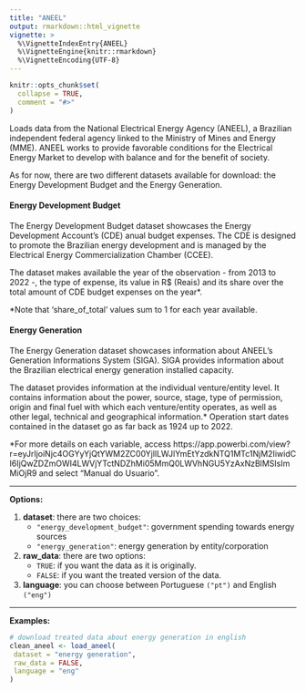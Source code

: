 ```yaml
---
title: "ANEEL"
output: rmarkdown::html_vignette
vignette: >
  %\VignetteIndexEntry{ANEEL}
  %\VignetteEngine{knitr::rmarkdown}
  %\VignetteEncoding{UTF-8}
---
```


```r
knitr::opts_chunk$set(
  collapse = TRUE,
  comment = "#>"
)
```

Loads data from the National Electrical Energy Agency (ANEEL), a Brazilian independent federal agency linked to the Ministry of Mines and Energy (MME). 
ANEEL works to provide favorable conditions for the Electrical Energy Market to develop with balance and for the benefit of society.

As for now, there are two different datasets available for download: the Energy Development Budget and the Energy Generation.

#### Energy Development Budget
The Energy Development Budget dataset showcases the Energy Development Account's (CDE) anual budget expenses. The CDE is designed to promote the Brazilian energy development and is managed by the Electrical Energy Commercialization Chamber (CCEE).

The dataset makes available the year of the observation - from 2013 to 2022 -, the type of expense, its value in R$ (Reais) and its share over the total amount of CDE budget expenses on the year*.

*Note that 'share_of_total' values sum to 1 for each year available.

#### Energy Generation
The Energy Generation dataset showcases information about ANEEL's Generation Informations System (SIGA). SIGA provides information about the Brazilian electrical energy generation installed capacity.

The dataset provides information at the individual venture/entity level. It contains information about the power, source, stage, type of permission, origin and final fuel with which each venture/entity operates, as well as other legal, technical and geographical information.* Operation start dates contained in the dataset go as far back as 1924 up to 2022.

*For more details on each variable, access https://app.powerbi.com/view?r=eyJrIjoiNjc4OGYyYjQtYWM2ZC00YjllLWJlYmEtYzdkNTQ1MTc1NjM2IiwidCI6IjQwZDZmOWI4LWVjYTctNDZhMi05MmQ0LWVhNGU5YzAxNzBlMSIsImMiOjR9 and select "Manual do Usuario".


***
**Options:**

  1. **dataset**: there are two choices:
      * `"energy_development_budget"`: government spending towards energy sources
      * `"energy_generation"`: energy generation by entity/corporation

  2. **raw_data**: there are two options:
      * `TRUE`: if you want the data as it is originally.
      * `FALSE`: if you want the treated version of the data. 

  3. **language**: you can choose between Portuguese `("pt")` and English `("eng")`
  
***

**Examples:**  
  
```r
# download treated data about energy generation in english
clean_aneel <- load_aneel(
 dataset = "energy generation",
 raw_data = FALSE,
 language = "eng"
)
```
